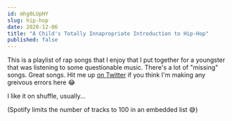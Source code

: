 ```yaml
---
id: mhg0LUpHY
slug: hip-hop
date: 2020-12-06
title: "A Child's Totally Innapropriate Introduction to Hip-Hop"
published: false
---
```


This is a playlist of rap songs that I enjoy that I put together for a youngster that was listening to some questionable music. There's a lot of "missing" songs. Great songs. Hit me up [on Twitter](https://twitter.com/jhooks) if you think I'm making any greivous errors here 😂

I like it on shuffle, usually...
<ResponsiveEmbed src='https://open.spotify.com/embed/playlist/1hJugy8xsPdnTV8LziOIDM' allowfullscreen />

(Spotify limits the number of tracks to 100 in an embedded list 😅)
